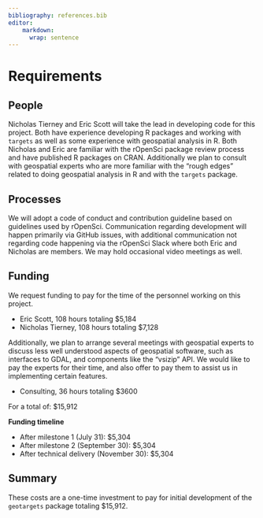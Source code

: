 ```yaml
---
bibliography: references.bib
editor:
    markdown: 
      wrap: sentence
---
```


# Requirements

<!-- 
An idea of what is required to make the project actually happen
-->

## People

Nicholas Tierney and Eric Scott will take the lead in developing code for this project.
Both have experience developing R packages and working with `targets` as well as some experience with geospatial analysis in R.
Both Nicholas and Eric are familiar with the rOpenSci package review process and have published R packages on CRAN.
Additionally we plan to consult with geospatial experts who are more familiar with the "rough edges" related to doing geospatial analysis in R and with the `targets` package.

## Processes

<!-- 
What processes need to be put in place e.g. codes of conduct, regular ISC meetings, handover to the community at large?
-->

We will adopt a code of conduct and contribution guideline based on guidelines used by rOpenSci.
Communication regarding development will happen primarily via GitHub issues, with additional communication not regarding code happening via the rOpenSci Slack where both Eric and Nicholas are members.
We may hold occasional video meetings as well.

## Funding

We request funding to pay for the time of the personnel working on this project.

-   Eric Scott, 108 hours totaling \$5,184
-   Nicholas Tierney, 108 hours totaling \$7,128

Additionally, we plan to arrange several meetings with geospatial experts to discuss less well understood aspects of geospatial software, such as interfaces to GDAL, and components like the "vsizip" API.
We would like to pay the experts for their time, and also offer to pay them to assist us in implementing certain features.

-   Consulting, 36 hours totaling \$3600

For a total of: \$15,912

**Funding timeline**

-   After milestone 1 (July 31): \$5,304 <!--# third? -->
-   After milestone 2 (September 30): \$5,304 <!--# third? -->
-   After technical delivery (November 30): \$5,304 <!--# the rest -->

## Summary

```{=html}
<!--
A summary of the requirements that contextualises the costs
-->
```
These costs are a one-time investment to pay for initial development of the `geotargets` package totaling \$15,912.
